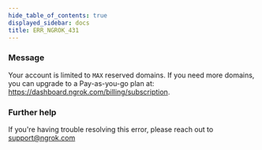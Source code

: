 ```yaml
---
hide_table_of_contents: true
displayed_sidebar: docs
title: ERR_NGROK_431
---
```




### Message

Your account is limited to `MAX` reserved domains. If you need more domains, you can upgrade to a Pay-as-you-go plan at: https://dashboard.ngrok.com/billing/subscription.

<ErrorDetails error="err_ngrok_431" />

### Further help

If you're having trouble resolving this error, please reach out to [support@ngrok.com](mailto:support@ngrok.com?subject=Help%20with%20ERR_NGROK_431)
